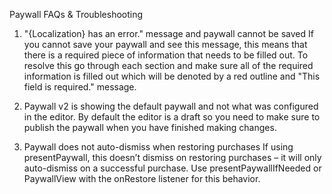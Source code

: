 Paywall FAQs & Troubleshooting

1. "{Localization} has an error." message and paywall cannot be saved
If you cannot save your paywall and see this message, this means that there is a required piece of information that needs to be filled out. To resolve this go through each section and make sure all of the required information is filled out which will be denoted by a red outline and "This field is required." message.

2. Paywall v2 is showing the default paywall and not what was configured in the editor.
By default the editor is a draft so you need to make sure to publish the paywall when you have finished making changes.

3. Paywall does not auto-dismiss when restoring purchases
If using presentPaywall, this doesn’t dismiss on restoring purchases – it will only auto-dismiss on a successful purchase. Use presentPaywallIfNeeded or PaywallView with the onRestore listener for this behavior.
